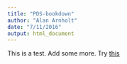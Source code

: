 ```yaml
---
title: "PDS-bookdown"
author: "Alan Arnholt"
date: "7/11/2016"
output: html_document
---
```


This is a test. Add some more. Try [this](./BookDownTry/_book/chapter.html)
